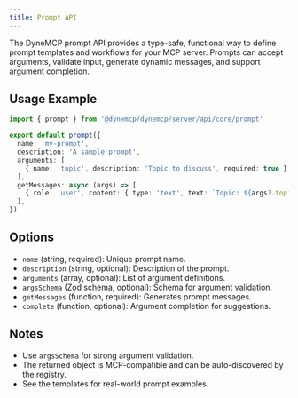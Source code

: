 ```yaml
---
title: Prompt API
---
```


The DyneMCP prompt API provides a type-safe, functional way to define prompt templates and workflows for your MCP server. Prompts can accept arguments, validate input, generate dynamic messages, and support argument completion.

## Usage Example

```typescript
import { prompt } from '@dynemcp/dynemcp/server/api/core/prompt'

export default prompt({
  name: 'my-prompt',
  description: 'A sample prompt',
  arguments: [
    { name: 'topic', description: 'Topic to discuss', required: true },
  ],
  getMessages: async (args) => [
    { role: 'user', content: { type: 'text', text: `Topic: ${args?.topic}` } },
  ],
})
```

## Options

- `name` (string, required): Unique prompt name.
- `description` (string, optional): Description of the prompt.
- `arguments` (array, optional): List of argument definitions.
- `argsSchema` (Zod schema, optional): Schema for argument validation.
- `getMessages` (function, required): Generates prompt messages.
- `complete` (function, optional): Argument completion for suggestions.

## Notes

- Use `argsSchema` for strong argument validation.
- The returned object is MCP-compatible and can be auto-discovered by the registry.
- See the templates for real-world prompt examples.
